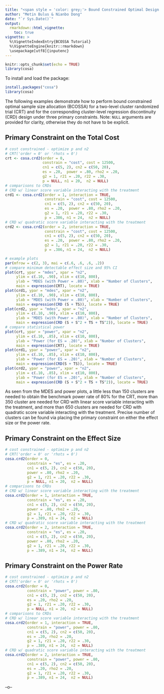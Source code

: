 ---
title: "<span style = 'color: grey;'> Bound Constrained Optimal Design of Multilevel Regression Discontinuity Designs and Randomized Controlled Trials </span>"
author: "Metin Bulus & Nianbo Dong"
date: "`r Sys.Date()`"
output:
  rmarkdown::html_vignette:
    toc: true
vignette: >
  %\VignetteIndexEntry{BCOSSA Tutorial}
  %\VignetteEngine{knitr::rmarkdown}
  \usepackage[utf8]{inputenc}
---

```{r setup, include=FALSE, warning=FALSE}
knitr::opts_chunk$set(echo = TRUE)
library(cosa)
```

To install and load the package:
```{r eval = FALSE}
install.packages("cosa")
library(cosa)
```

The following examples demonstrate how to perform bound constrained optimal sample size allocation (BCOSSA) for a two-level cluster randomized trial (CRT) and for the corresponding cluster-level regression discontinuity (CRD) design under three primary constraints. Note: `NULL` arguments are provided for clarity, otherwise they do not have to be explicit.

## Primary Constraint on the Total Cost

```{r, message=FALSE, fig.width=7, fig.height=5, warning=FALSE}
# cost constrained - optimize p and n2
# CRT('order = 0' or 'rhots = 0')
crt <- cosa.crd2(order = 0,
                 constrain = "cost", cost = 12500, 
                 cn1 = c(5, 2), cn2 = c(50, 20),
                 es = .20,  power = .80, rho2 = .20,
                 g2 = 1, r21 = .20, r22 = .30, 
                 p = NULL, n1 = 20,  n2 = NULL)
# comparisons to CRDs
# CRD w/ linear score variable interacting with the treatment
crd1 <- cosa.crd2(order = 1, interaction = TRUE,
                  constrain = "cost", cost = 12500,
                  cn1 = c(5, 2), cn2 = c(50, 20),
                  es = .20,  power = .80, rho2 = .20,
                  g2 = 1, r21 = .20, r22 = .30,
                  p = .386, n1 = 24,  n2 = NULL)
# CRD w/ quadratic score variable interacting with the treatment
crd2 <- cosa.crd2(order = 2, interaction = TRUE,
                  constrain = "cost", cost = 12500,
                  cn1 = c(5, 2), cn2 = c(50, 20),
                  es = .20,  power = .80, rho2 = .20,
                  g2 = 1, r21 = .20, r22 = .30,
                  p = .386, n1 = 24,  n2 = NULL)

# example plots
par(mfrow = c(2, 3), mai = c(.6, .6, .6, .2))
# compare minimum detectable effect size and 95% CI
plot(crt, ypar = "mdes", xpar = "n2",
     ylim = c(.10, .90), xlim = c(10, 800), 
     ylab = "MDES (with Power = .80)", xlab = "Number of Clusters",
     main = expression(CRT), locate = TRUE)
plot(crd1, ypar = "mdes", xpar = "n2",
     ylim = c(.10, .90), xlim = c(10, 800),
     ylab = "MDES (with Power = .80)", xlab = "Number of Clusters",
     main = expression(CRD (S + TS)), locate = TRUE)
plot(crd2, ypar = "mdes", xpar = "n2",
     ylim = c(.10, .90), xlim = c(10, 800),
     ylab = "MDES (with Power = .80)", xlab = "Number of Clusters",
     main = expression(CRD (S + S^2 + TS + TS^2)), locate = TRUE)
# compare statistical power 
plot(crt, ypar = "power", xpar = "n2",
     ylim = c(.10, .85), xlim = c(10, 800), 
     ylab = "Power (for ES = .20)", xlab = "Number of Clusters",
     main = expression(CRT), locate = TRUE)
plot(crd1, ypar = "power", xpar = "n2",
     ylim = c(.10, .85), xlim = c(10, 800), 
     ylab = "Power (for ES = .20)", xlab = "Number of Clusters",
     main = expression(CRD(S + TS)), locate = TRUE)
plot(crd2, ypar = "power", xpar = "n2",
     ylim = c(.10, .85), xlim = c(10, 800), 
     ylab = "Power (for ES = .20)", xlab = "Number of Clusters",
     main = expression(CRD (S + S^2 + TS + TS^2)), locate = TRUE)

```

As seen from the MDES and power plots, a little less than 150 clusters are needed to obtain the benchmark power rate of 80% for the CRT, more than 350 cluster are needed for CRD with linear score variable interacting with the treatment, and more than 650 clusters are needed for CRD with quadratic score variable interacting with the treatment. Precise number of clusters can be found via placing the primary constraint on either the effect size or the power rate. 

## Primary Constraint on the Effect Size

```{r, message=FALSE, warning=FALSE}
# cost constrained - optimize p and n2
# CRT('order = 0' or 'rhots = 0')
cosa.crd2(order = 0,
          constrain = "es", es = .20,  
          cn1 = c(5, 2), cn2 = c(50, 20),
          power = .80, rho2 = .20,
          g2 = 1, r21 = .20, r22 = .30, 
          p = NULL, n1 = 20,  n2 = NULL)
# comparisons to CRDs
# CRD w/ linear score variable interacting with the treatment
cosa.crd2(order = 1, interaction = TRUE,
          constrain = "es", es = .20,  
          cn1 = c(5, 2), cn2 = c(50, 20),
          power = .80, rho2 = .20,
          g2 = 1, r21 = .20, r22 = .30,
          p = .389, n1 = 24,  n2 = NULL)
# CRD w/ quadratic score variable interacting with the treatment
cosa.crd2(order = 2, interaction = TRUE,
          constrain = "es", es = .20,  
          cn1 = c(5, 2), cn2 = c(50, 20),
          power = .80, rho2 = .20,
          g2 = 1, r21 = .20, r22 = .30,
          p = .389, n1 = 24,  n2 = NULL)

```

## Primary Constraint on the Power Rate

```{r, message=FALSE, warning=FALSE}
# cost constrained - optimize p and n2
# CRT('order = 0' or 'rhots = 0')
cosa.crd2(order = 0,
          constrain = "power", power = .80, 
          cn1 = c(5, 2), cn2 = c(50, 20),
          es = .20, rho2 = .20,
          g2 = 1, r21 = .20, r22 = .30, 
          p = NULL, n1 = 20,  n2 = NULL)
# comparisons to CRDs
# CRD w/ linear score variable interacting with the treatment
cosa.crd2(order = 1, interaction = TRUE,
          constrain = "power", power = .80, 
          cn1 = c(5, 2), cn2 = c(50, 20),
          es = .20, rho2 = .20,
          g2 = 1, r21 = .20, r22 = .30,
          p = .389, n1 = 24,  n2 = NULL)
# CRD w/ quadratic score variable interacting with the treatment
cosa.crd2(order = 2, interaction = TRUE,
          constrain = "power", power = .80,  
          cn1 = c(5, 2), cn2 = c(50, 20),
          es = .20, rho2 = .20,
          g2 = 1, r21 = .20, r22 = .30,
          p = .389, n1 = 24,  n2 = NULL)

```
--o--
